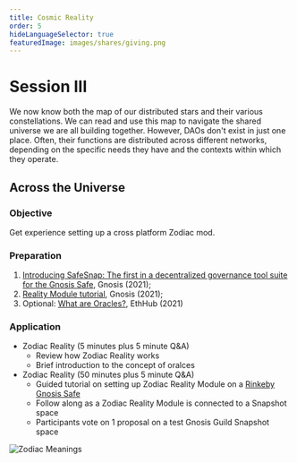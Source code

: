 ```yaml
---
title: Cosmic Reality
order: 5
hideLanguageSelector: true
featuredImage: images/shares/giving.png
---
```


# Session III

We now know both the map of our distributed stars and their various constellations. We can read and use this map to navigate the shared universe we are all building together. However, DAOs don't exist in just one place. Often, their functions are distributed across different networks, depending on the specific needs they have and the contexts within which they operate. 

## Across the Universe

### Objective

Get experience setting up a cross platform Zodiac mod.

### Preparation

1. [Introducing SafeSnap: The first in a decentralized governance tool suite for the Gnosis Safe](https://blog.gnosis.pm/introducing-safesnap-the-first-in-a-decentralized-governance-tool-suite-for-the-gnosis-safe-ea67eb95c34f), Gnosis (2021); 
2. [Reality Module tutorial](https://gnosis.github.io/zodiac/docs/tutorial-module-reality/get-started), Gnosis (2021);
3. Optional: [What are Oracles?](https://docs.ethhub.io/built-on-ethereum/oracles/what-are-oracles/), EthHub (2021)

### Application

- Zodiac Reality (5 minutes plus 5 minute Q&A)
    - Review how Zodiac Reality works
    - Brief introduction to the concept of oralces
- Zodiac Reality (50 minutes plus 5 minute Q&A)
    - Guided tutorial on setting up Zodiac Reality Module on a [Rinkeby Gnosis Safe](https://rinkeby.gnosis-safe.io/app/)
    - Follow along as a Zodiac Reality Module is connected to a Snapshot space
    - Participants vote on 1 proposal on a test Gnosis Guild Snapshot space

![Zodiac Meanings](/images/build/zodiac_meanings.png)